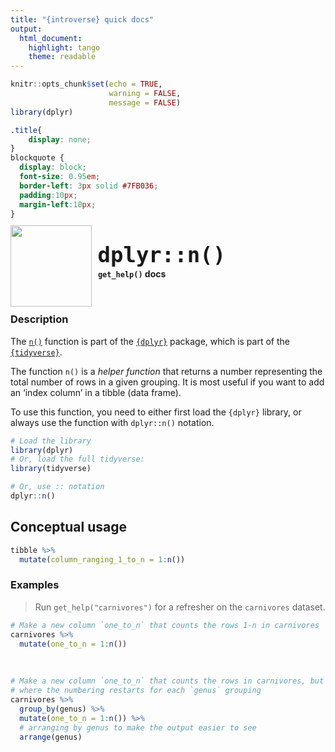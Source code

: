 ```yaml
---
title: "{introverse} quick docs"
output: 
  html_document:
    highlight: tango
    theme: readable
---
```



```r
knitr::opts_chunk$set(echo = TRUE, 
                      warning = FALSE, 
                      message = FALSE)
library(dplyr)
```

```css
.title{
    display: none;
}
blockquote {
  display: block;
  font-size: 0.95em;
  border-left: 3px solid #7FB036;
  padding:10px;
  margin-left:10px;
}
```

<div>
<br>
 <img src = "logo.png" style = "float:left;height:130px;margin-top:-20px;">
 <span style = "font-weight:bold;font-size:40px;"> 
  &nbsp;<code>dplyr::n()</code>
 </span>
 <br>
 <b>&nbsp;&nbsp;&nbsp;<code>get_help()</code> docs</b>
</div>
<br>

### Description

The [`n()`](https://dplyr.tidyverse.org/reference/n.html) function is part of the [`{dplyr}`](https://dplyr.tidyverse.org/) package, which is part of the [`{tidyverse}`](https://www.tidyverse.org/).

The function `n()` is a *helper function* that returns a number representing the total number of rows in a given grouping. It is most useful if you want to add an 'index column' in a tibble (data frame).


<!-- Add the following if the topic is a function that does NOT come with base R, and uncomment/fill in the subsequent multiline HTML comment: -->
To use this function, you need to either first load the `{dplyr}` library, or always use the function with `dplyr::n()` notation.

```r
# Load the library
library(dplyr)
# Or, load the full tidyverse:
library(tidyverse)

# Or, use :: notation
dplyr::n()
```


## Conceptual usage 

```r
tibble %>% 
  mutate(column_ranging_1_to_n = 1:n())
```

### Examples

> Run `get_help("carnivores")` for a refresher on the `carnivores` dataset.

```r
# Make a new column `one_to_n` that counts the rows 1-n in carnivores
carnivores %>%
  mutate(one_to_n = 1:n())
```

<br>  <!-- Do not delete the <br>, and make sure to keep the previous and following lines blank. -->


```r
# Make a new column `one_to_n` that counts the rows in carnivores, but
# where the numbering restarts for each `genus` grouping
carnivores %>%
  group_by(genus) %>%
  mutate(one_to_n = 1:n()) %>%
  # arranging by genus to make the output easier to see
  arrange(genus)
```
